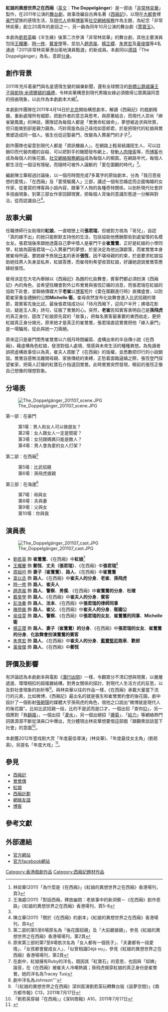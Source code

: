{{noteTA
|1=zh-hans:盗梦空间;zh-cn:盗梦空间;zh-tw:全面啟動;zh-hk:潛行凶間;
}}
{{Infobox Performing Act 
| title = 紅娘的異想世界之在西廂<br>The Doppelgänger
| image_file = Doppelgänger poster.jpg
| image_size = 250px
| image_caption = 《紅娘的異想世界之在西廂》官方宣傳海報
| category = [[舞台劇|舞台劇]]
| location = [[深圳|深圳]][[華夏藝術中心|華夏藝術中心]]<br>（2011年7月15日至7月16日）<br>[[香港文化中心|香港文化中心]]<br>（2011年7月21日-7月24日）<br>[[廣州|廣州]][[白雲國際會議中心|白雲國際會議中心]]<br>（2011年7月29日至7月30日）<br>[[南京人民大會堂|南京人民大會堂]]<br>（2011年8月5日至8月6日）<br>[[北京|北京]][[保利劇院|保利劇院]]<br>（2011年8月10日至8月14日）<br>[[杭州|杭州]][[浙江省人民大會堂|浙江省人民大會堂]]<br>（2011年8月19日至8月20日）<br>[[長沙|長沙]][[湖南大劇院|湖南大劇院]]<br>（2011年8月26日至8月27日）<br>[[上海東方藝術中心|上海東方藝術中心]]<br>（2011年9月2日至9月6日）
| number_play = 23場
| language = [[中文|中文]]（[[普通話|普通話]]）
| time = 180分鐘（不設中場休息）
| producer = [[林奕華_(香港)|非常林奕華]]
| screenwriter = [[陳立華|陳立華]]
| director = [[林奕華_(香港)|林奕華]]
| actor = [[劉若英|劉若英]]<br>[[王耀慶|王耀慶]]<br>[[周姮吟|周姮吟]]<br>[[韋以丞|韋以丞]]<br>[[時一修|時一修]]<br>[[趙逸嵐|趙逸嵐]]<br>[[戴旻學|戴旻學]]<br>[[彭浩秦|彭浩秦]]<br>[[陳恭銘|陳恭銘]]<br>[[吳佳雯|吳佳雯]]<br>[[楊芷瓔|楊芷瓔]]<br>[[朱育宏|朱育宏]]<br>[[黃俊傑|黃俊傑]]
| design_stage = [[陳友榮|陳友榮]]
| lighting = [[陳焯華|陳焯華]]
| music = [[陳建騏|陳建騏]]<br>[[鍾澤明|鍾澤明]]
| design_figure = [[郭家賜|郭家賜]]
| choreographer = [[陳武康|陳武康]]<br>[[李奕璇|李奕璇]]
|}}

'''紅娘的異想世界之在西廂'''（[[英文|英文]]：'''The Doppelgänger'''）是一部由「[[非常林奕華|非常林奕華]]」製作，在2011年公演的[[舞台劇|舞台劇]]，故事改編自古典名著《[[西廂記|西廂記]]》，以現在[[大都會|大都會]]裡[[豪門|豪門]]望族的感情生活，及[[現代人|現代人]]依賴[[博客|博客]]等[[社交網絡服務|社交網絡服務]]作為主題，為紀念「非常林奕華」創立20周年的劇目之一，另一齣為同年10月公演的舞台劇《[[賈寶玉_(舞台劇)|賈寶玉]]》。

本劇為[[劉若英|劉若英]]繼《半生緣》後第二次參演「非常林奕華」的舞台劇，其他主要演員包括[[王耀慶|王耀慶]]、[[時一修|時一修]]、[[戴旻學|戴旻學]]等，並加入[[趙逸嵐|趙逸嵐]]、[[楊芷纓|楊芷纓]]、[[朱育宏|朱育宏]]及[[黃俊傑|黃俊傑]]等4名通過「2011非常林奕華港台兩地演員甄選」的新成員。本劇同以[[德語|德語]]「The Doppelgänger」為名，意即[[分身|分身]]。

==創作背景==
2011年充斥着豪門與名星感情生變的娛樂新聞，還有全球關注的[[劍橋公爵威廉王子與凱特·米德爾頓的婚禮|劍橋公爵威廉王子與凱特·米德爾頓的婚禮]]，令林奕華構思到現代男婚女嫁必須徵得公眾輿論同意的扭曲現象，以此作為本劇劇本大綱<ref>林奕華(2011)「為什麼是《在西廂》」《紅娘的異想世界之在西廂》香港場刊，頁3</ref>。

本劇創作團隊在2011年4月14日於[[北京|北京]]開始構思劇本，解讀《西廂記》的戲劇精髓，重新處理所有細節，把創作者的意志與思考，與原著結合，而現代人崇尚「麻雀變鳳凰」的神話，團隊認為每個人都是「鶯鶯命紅娘命」，夢想被追求與欣賞，但只能做到卻是親力親為，巧妙周旋為自己尋找如意郎君，於是把現代的紅娘與鶯鶯塑造成同一個人。張生也從迎娶豪門，改變為入贅豪門的才子<ref name="#1">王海威(2011)「對話西廂，釋放幽閉：老故事中的新洞察－《在西廂》創作思路」《紅娘的異想世界之在西廂》香港場刊，頁5-8</ref>。

創作團隊也留意到現代人都是「資訊機器人」，在網路上輕易結識陌生人、可以註銷ID而代替肉體的自殺、可以把對手的醜聞發布網上，發動[[人肉搜索|人肉搜索]]等，而[[博客|博客]]也成為每個人的後花園，[[社交網絡服務|社交網絡服務]][[網站|網站]]成為每個人的櫥窗。在網路年代，每個人都生活在一個沒有隱秘，而隨時可被外人論斷的「愛在圍觀的時代」<ref name="#1"/>。

編劇陳立華經過討論後，以一個月時間完成7多萬字的原始劇本，分為「我日思夜想的愛情」、「在西廂」及「愛情驅魔人」三部，講述一個有恐婚症而企圖悔婚的女作家，從書寫的博客與小說內容，跟筆下人物的各種奇特關係，以剖析現代社會許多扭曲現象，到第三部女作家回歸現實，把每個人背後的意識形態逐一分解與對治，從而認識自己<ref>陳立華(2011)「關於《在西廂》的劇本」《紅娘的異想世界之在西廂》香港場刊，頁4</ref>。

==故事大綱==
任職律師行女助理的'''紅娘'''，一直暗戀上司'''張君瑞'''，但被對方視為「哥兒」，自認「真的嫁不出」的她只能默默支持他的生活，包括協助他應酬那些到處留情的名模女友。張君瑞後來跟她透露自己夢中情人是豪門千金'''崔鶯鶯'''，正好是紅娘的小學同學，紅娘為圓張君瑞一心入贅豪門的夢想，於是決定為他出謀獻策，而崔鶯鶯本身被崔母所逼，要她嫁予旅居[[日本|日本]]的表哥'''張恆'''，因不堪母親的約束，於是要求紅娘協助她找男人失身並私奔，紅娘答應，而崔母則希望收買紅娘，好讓她遊說鶯鶯答應嫁給張恆。

崔母決定在大宅內舉辦以《西廂記》為題的化妝舞會，賓客們都必須扮演《西廂記》內的角色，並希望找機會對外公布鶯鶯與張恆訂婚的消息，而張君瑞在紅娘的協助下赴會，並聯絡傳媒大亨'''老崔'''以[[博客|博客]]短片《愛在圍觀進行時》直播盛會，以防範崔家重金禮酬的公關'''Michelle 衛'''。崔母突然宣布化妝舞會進入比武招親的環節，眾賓客先後比試，最後張君瑞成功以「待月西厢下，迎风户半开；拂墙花影动，疑是玉人來」詩句，征服了鶯鶯的心。突然，'''老崔'''告知賓客表明自己是'''孫飛虎'''的真正身份，竄改了紅娘原先寫的「故事」，把每名賓客最重要的東西劫走，更把紅娘真正身分揭光，原來她才是真正的崔鶯鶯，張君瑞直認鶯鶯把他「嫁入豪門」是一場騙局，從此與她一刀兩絕。

原來這只是豪門閨秀崔鶯鶯以六個月時間編寫、虛構出來的半自傳小說《在西廂》，藉虛構角色紅娘，發泄對個人處境、情感與未來生活的種種異想。為免讀者誤把虛構故事信以為真，崔夫人買斷了《在西廂》的版權，並悉數把印行的小說銷毀。鶯鶯自感無法離開母親、家族傳統的束縛，正愁着面臨逼婚之際，張恆登門探望崔家，把兩人訂婚的紅寶石介指退回鶯鶯。此時鶯鶯突然發現，眼前的張恆正像自己想像的理想對象。

==分場表==
[[File:The_Doppelgänger_201107_scene.JPG|thumb]]

第一部：在豪門
:第1場：男人和女人可以做朋友？
:第2場：女人跟女人一定是閨密？
:第3場：女兒跟媽媽只能是敵人？
:第4場：男人會為愛的女人打架？
第二部：在西廂<ref>第二部的第5至6場原名為「後花園招親」及「大前廳搶親」，參見《紅娘的異想世界之在西廂》香港場場刊，第2頁</ref>
:第5場：比武招親
:第6場：孫飛虎搶親
第三部：在海邊<ref>原來第三部的第7至8場依次名為「女人都有一個孩子」、「夫妻都有一段愛情」、「女孩都會變成女人」、「似曾相識Déjà vu」，參見《紅娘的異想世界之在西廂》香港場場刊，第2頁</ref>
:第7場：母與女
:第8場：夫與妻
:第9場：父與女
:第10場：你與我

==演員表==
[[File:The_Doppelgänger_201107_cast.JPG|thumb]]

* [[劉若英|劉若英]] 飾 '''崔鶯鶯'''、《在西廂》中'''紅娘'''<ref>在劇中，紅娘擁有Ruby的洋名，既因其「紅寶石」的意思，也因與「奴婢」諧音，在《在西廂》被崔夫人冷嘲熱諷；孫飛虎揭穿紅娘的真正身份是崔鶯鶯，她的洋名為Tracey Tusi</ref>
* [[王耀慶|王耀慶]] 飾 '''鄭恆'''、'''丈夫（張君瑞）'''、《在西廂》中'''張君瑞'''<ref>劇中洋名為Johnson'''</ref>
* [[周姮吟|周姮吟]] 飾 '''妻子（崔鶯鶯）'''、'''路人'''、《在西廂》中'''崔鶯鶯'''
* [[韋以丞|韋以丞]] 飾 '''路人'''、《在西廂》中'''崔夫人的分身'''、'''老崔'''、'''孫飛虎'''
* [[時一修|時一修]] 飾 '''路人'''、'''崔夫人'''
* [[趙逸嵐|趙逸嵐]] 飾 '''路人'''、'''警察'''、'''男僕'''、《在西廂》中'''崔鶯鶯的分身'''、'''杜確'''
* [[戴旻學|戴旻學]] 飾 '''路人'''、《在西廂》中'''崔夫人的分身'''、'''賓客'''
* [[彭浩秦|彭浩秦]] 飾 '''路人'''、'''法本'''、《在西廂》中'''張君瑞的律師同事'''
* [[陳恭銘|陳恭銘]] 飾 '''路人'''、'''崔父'''、《在西廂》中'''崔夫人的分身'''、'''衛國公'''
* [[吳佳雯|吳佳雯]] 飾 '''路人'''、'''警察'''、《在西廂》中'''張君瑞的女友'''、'''崔鶯鶯的同事'''、'''Michelle 衛'''
* [[楊芷瓔|楊芷瓔]] 飾 '''路人'''、'''妻子（崔鶯鶯）的分身'''、《在西廂》中'''張君瑞的女友'''、'''崔鶯鶯的分身'''、'''化妝舞會扮演鶯鶯的賓客'''
* [[朱育宏|朱育宏]] 飾 '''路人'''、《在西廂》中'''崔夫人的分身'''、'''[[藍寶堅尼|藍寶堅尼]]跑車'''、'''歡郎'''
* [[黃俊傑|黃俊傑]] 飾 '''路人'''、《在西廂》中'''鄭恆'''

==評價及影響==
有評論認為本劇劇本與電影《[[潛行凶間|潛行凶間]]》一樣，令觀眾分不清幻想與現實，以層層遞進、環環相扣的超複雜結構，對男女關係的探討，對現代人生活方式的反思，以及對社會現象的剖析等<ref>「《紅娘的異想世界之在西廂》深圳首演劉若英玩轉舞台版《盜夢空間》」《南方都市報》C13，2011年7月17日</ref>。與林奕華以往的作品一樣，《在西廂》承載大量當下流行的元素，比如微博，《西廂記》最出名的就是張生和崔鶯鶯約會的後花園，劇中設計了一個影射[[張朝陽|張朝陽]]的媒體大亨孫飛虎的角色，借他之口說出“微博就是現代人的後花園”。比如比武招親一段，比的不是武而是口才，一個出招「查你[[身份|ID]]」，另一個應對「我[[翻牆|翻牆]]」，一個出招「[[灌水|灌水]]」，另一個出絕招「[[爆菊|爆菊]]」、「[[給力|給力]]」等網絡熱門詞匯源源不斷從演員口中爆出，充分體現出林奕華想要借這部戲「跟觀衆談談當下社會」的意圖<ref>「劉若英穿越『在西廂』」《深圳商報》A10，2011年7月17日</ref>。

本劇獲2012年壹戏剧大赏「年度最佳導演」(林奕華)、「年度最佳女主角」(劉若英)，另提名「年度大戏」<ref>{{Cite web |url=http://roll.ent.sina.com.cn/s_2012yixijudashang_all/index.shtml |title=2012上海壹戏剧大赏滚动全部新闻 |access-date=2012-04-26 |archive-date=2019-09-01 |archive-url=https://web.archive.org/web/20190901113242/http://roll.ent.sina.com.cn/s_2012yixijudashang_all/index.shtml |dead-url=no }}</ref>。

==參見==
* [[西廂記|西廂記]]
* [[鶯鶯傳|鶯鶯傳]]
* [[紅娘|紅娘]]
* [[西廂計劃|西廂計劃]]
* [[網絡友誼|網絡友誼]]
* [[博客|博客]]

==參考文獻==
<div class="references-small">
<references />
</div>

==外部連結==
<span style="font-size:smaller;">
* [http://www.eldt.org.hk/?page_id=164 官方網站]
* [http://www.facebook.com/pages/Edward-Lam/8830768137 官方facebook網站]
</div>

[[Category:香港戲劇作品|Category:香港戲劇作品]]
[[Category:西廂記題材作品|Category:西廂記題材作品]]